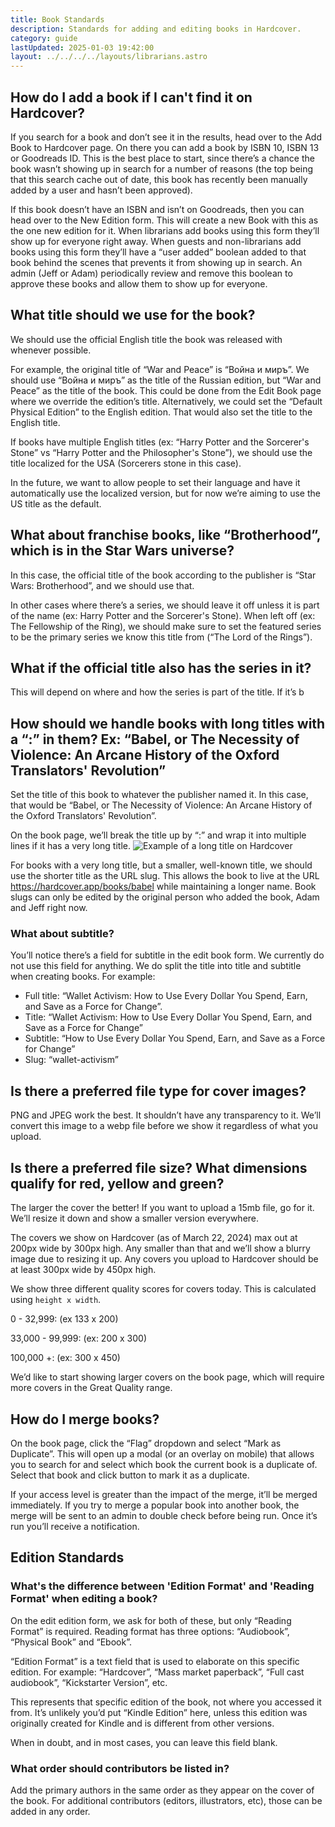 ```yaml
---
title: Book Standards
description: Standards for adding and editing books in Hardcover.
category: guide
lastUpdated: 2025-01-03 19:42:00
layout: ../../../../layouts/librarians.astro
---
```



## How do I add a book if I can't find it on Hardcover?
If you search for a book and don’t see it in the results, head over to the Add Book to Hardcover page. On there you can add a book by ISBN 10, ISBN 13 or Goodreads ID. This is the best place to start, since there’s a chance the book wasn’t showing up in search for a number of reasons (the top being that this search cache out of date, this book has recently been manually added by a user and hasn’t been approved).

If this book doesn’t have an ISBN and isn’t on Goodreads, then you can head over to the New Edition form. This will create a new Book with this as the one new edition for it. When librarians add books using this form they’ll show up for everyone right away. When guests and non-librarians add books using this form they’ll have a “user added” boolean added to that book behind the scenes that prevents it from showing up in search. An admin (Jeff or Adam) periodically review and remove this boolean to approve these books and allow them to show up for everyone.

## What title should we use for the book?
We should use the official English title the book was released with whenever possible.

For example, the original title of “War and Peace” is “Война и миръ”. We should use “Война и миръ” as the title of the Russian edition, but “War and Peace” as the title of the book. This could be done from the Edit Book page where we override the edition’s title. Alternatively, we could set the “Default Physical Edition” to the English edition. That would also set the title to the English title.

If books have multiple English titles (ex: “Harry Potter and the Sorcerer's Stone” vs “Harry Potter and the Philosopher's Stone”), we should use the title localized for the USA (Sorcerers stone in this case).

In the future, we want to allow people to set their language and have it automatically use the localized version, but for now we’re aiming to use the US title as the default.

## What about franchise books, like “Brotherhood”, which is in the Star Wars universe?
In this case, the official title of the book according to the publisher is “Star Wars: Brotherhood”, and we should use that.

In other cases where there’s a series, we should leave it off unless it is part of the name (ex: Harry Potter and the Sorcerer's Stone). When left off (ex: The Fellowship of the Ring), we should make sure to set the featured series to be the primary series we know this title from (“The Lord of the Rings”).

## What if the official title also has the series in it?
This will depend on where and how the series is part of the title. If it’s b

## How should we handle books with long titles with a “:” in them? Ex: “Babel, or The Necessity of Violence: An Arcane History of the Oxford Translators' Revolution”
Set the title of this book to whatever the publisher named it. In this case, that would be “Babel, or The Necessity of Violence: An Arcane History of the Oxford Translators' Revolution”.

On the book page, we’ll break the title up by “:” and wrap it into multiple lines if it has a very long title.
<img src="/images/librarians/long-title-example.png" alt="Example of a long title on Hardcover" />

For books with a very long title, but a smaller, well-known title, we should use the shorter title as the URL slug. This allows the book to live at the URL https://hardcover.app/books/babel while maintaining a longer name. Book slugs can only be edited by the original person who added the book, Adam and Jeff right now.

### What about subtitle?
You’ll notice there’s a field for subtitle in the edit book form. We currently do not use this field for anything. We do split the title into title and subtitle when creating books. For example:

- Full title: “Wallet Activism: How to Use Every Dollar You Spend, Earn, and Save as a Force for Change”.
- Title: “Wallet Activism: How to Use Every Dollar You Spend, Earn, and Save as a Force for Change”
- Subtitle: “How to Use Every Dollar You Spend, Earn, and Save as a Force for Change”
- Slug: “wallet-activism”


## Is there a preferred file type for cover images?
PNG and JPEG work the best. It shouldn’t have any transparency to it. We’ll convert this image to a webp file before we show it regardless of what you upload.

## Is there a preferred file size? What dimensions qualify for red, yellow and green?
The larger the cover the better! If you want to upload a 15mb file, go for it. We’ll resize it down and show a smaller version everywhere.

The covers we show on Hardcover (as of March 22, 2024) max out at 200px wide by 300px high. Any smaller than that and we’ll show a blurry image due to resizing it up. Any covers you upload to Hardcover should be at least 300px wide by 450px high.

We show three different quality scores for covers today. This is calculated using `height x width`.

0 - 32,999: <Badge text="Bad Quality" variant="danger" /> (ex 133 x 200)

33,000 - 99,999: <Badge text="Ok Quality" variant="caution" /> (ex: 200 x 300)

100,000 +: <Badge text="Good Quality" variant="success" /> (ex: 300 x 450)

We’d like to start showing larger covers on the book page, which will require more covers in the Great Quality range.

## How do I merge books?
On the book page, click the “Flag” dropdown and select “Mark as Duplicate”. This will open up a modal (or an overlay on mobile) that allows you to search for and select which book the current book is a duplicate of. Select that book and click button to mark it as a duplicate.

If your access level is greater than the impact of the merge, it’ll be merged immediately. If you try to merge a popular book into another book, the merge will be sent to an admin to double check before being run. Once it’s run you’ll receive a notification.

## Edition Standards
### What's the difference between 'Edition Format' and 'Reading Format' when editing a book?
On the edit edition form, we ask for both of these, but only “Reading Format” is required. Reading format has three options: “Audiobook”, “Physical Book” and “Ebook”.

“Edition Format” is a text field that is used to elaborate on this specific edition. For example: “Hardcover”, “Mass market paperback”, “Full cast audiobook”, “Kickstarter Version”, etc.

This represents that specific edition of the book, not where you accessed it from. It’s unlikely you’d put “Kindle Edition” here, unless this edition was originally created for Kindle and is different from other versions.

When in doubt, and in most cases, you can leave this field blank.

### What order should contributors be listed in?
Add the primary authors in the same order as they appear on the cover of the book. For additional contributors (editors, illustrators, etc), those can be added in any order.
